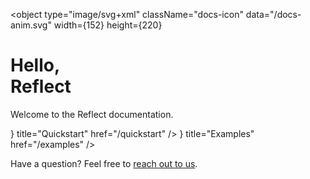 
<object
  type="image/svg+xml"
  className="docs-icon"
  data="/docs-anim.svg"
  width={152}
  height={220}
></object>

<h1 className="overview-masthead">
  <span>
    Hello,
    <br />
    Reflect
  </span>
</h1>

<p className="overview-byline">
  <span>Welcome to the Reflect documentation.</span>
</p>

<Cards>
  <Card icon={<QuickStarts />} title="Quickstart" href="/quickstart" />
  <Card icon={<Examples />} title="Examples" href="/examples" />
</Cards>

Have a question? Feel free to [reach out to us](mailto://hi@reflect.net).

